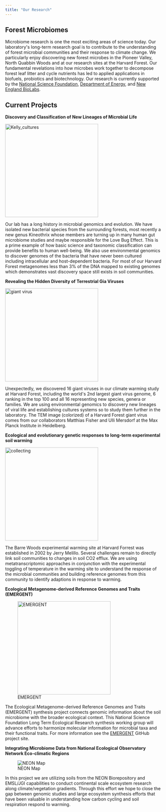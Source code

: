 ```yaml
---
title: "Our Research"
---
```


## Forest Microbiomes

Microbiome research is one the most exciting areas of science today.
Our laboratory\'s long-term research goal is to contribute to the
understanding of forest microbial communities and their response to
climate change. We particularly enjoy discovering new forest microbes in
the Pioneer Valley, North Quabbin Woods and at our research sites at
the Harvard Forest. Our fundamental revelations into how microbes work
together to decompose forest leaf litter and cycle nutrients has led to
applied applications in biofuels, probiotics and biotechnology. Our
research is currently supported by the [National Science Foundation](http://www.nsf.gov/), [Department of Energy](http://energy.gov/), and [New England BioLabs](https://www.neb.com/research).

## Current Projects

**Discovery and Classification of New Lineages of Microbial Life**

![](http://www.bio.umass.edu/biology/blanchard/sites/www.bio.umass.edu.biology.blanchard/files/inline-images/Blanchard_petri2.jpg){alt="Kelly_cultures" fig-alt="kelly plates" fig-align="right" width="300"}

Our lab has a long history in microbial genomics and evolution. We have isolated new bacterial species from the surrounding forests, most recently a new genus Kineothrix whose members are turning up in many human gut microbiome studies and maybe responsible for the Love Bug Effect. This is a prime example of how basic science and taxonomic classification can provide benefits to human well-being. We also use environmental genomics to discover genomes of the bacteria that have never been cultured including intracellular and host-dependent bacteria. For most of our Harvard Forest metagenomes less than 3% of the DNA mapped to existing genomes which demonstrates vast discovery space still exists in soil communities.

**Revealing the Hidden Diversity of Terrestrial Gia Viruses**

![](http://www.bio.umass.edu/biology/blanchard/sites/www.bio.umass.edu.biology.blanchard/files/inline-images/1_191022_5P_80k_36_giant_virus_inverted_yellow_blue.png){alt="giant virus" fig-align="right" width="300"}

Unexpectedly, we discovered 16 giant viruses in our climate warming study at Harvard
Forest, including the world\'s 2nd largest giant virus genome, 6 ranking in the top 100 and all 16 representing new species, genera or families. We are using environmental genomics to discovery new lineages of viral life and establishing cultures systems so to study them further in the laboratory. The TEM image (colorized) of a Harvard Forest giant virus comes from our collaborators Matthias Fisher and Ulli Mersdorf at the Max Planck Institute in Heidelberg.

**Ecological and evolutionary genetic responses to long-term experimental soil warming**

![](http://www.bio.umass.edu/biology/blanchard/sites/www.bio.umass.edu.biology.blanchard/files/inline-images/Jeff_Will_REUs_colleting_cores-768x432%2520%25281%2529.jpg){alt="collecting" fig-align="right" width="300"}

The Barre Woods experimental warming site at Harvard Forrest was established in 2002 by Jerry Melillo. Several challenges remain to directly link soil communities to changes in soil CO2 efflux. We are using metatranscriptomic approaches in conjunction with the experimental toggling of temperature in the warming site to understand
the response of the microbial communities and building reference genomes from this community to identify adaptions in response to warming.

**Ecological Metagenome-derived Reference Genomes and Traits (EMERGENT)**

![EMERGENT](http://www.bio.umass.edu/biology/blanchard/sites/www.bio.umass.edu.biology.blanchard/files/inline-images/soil_emergent4.jpg){alt="EMERGENT" width="300"}

The Ecological Metagenome-derived Reference Genomes and Traits (EMERGENT)
synthesis project connects genomic information about the soil microbiome with the broader ecological context. This National Science Foundation Long Term Ecological Research synthesis working group will advance efforts to harmonize molecular information for microbial taxa and their functional traits. For more information see the [EMERGENT](https://lter.github.io/lterwg-emergent-website/) GitHub project site.

**Integrating Microbiome Data from National Ecological Observatory Network Eco-climatic Regions**

![NEON Map](http://www.bio.umass.edu/biology/blanchard/sites/www.bio.umass.edu.biology.blanchard/files/inline-images/NEON_map.png){alt="NEON Map"}

In this project we are utilizing soils from the NEON Biorepository and EMSL/JGI capabilities to conduct continental scale ecosystem research along climate/vegetation gradients. Through this effort we hope to close the gap between genomic studies and large ecosystem synthesis efforts that have been valuable in understanding how carbon cycling and soil respiration respond to warming.
